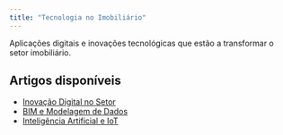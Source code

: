 ```yaml
---
title: "Tecnologia no Imobiliário"
---
```


Aplicações digitais e inovações tecnológicas que estão a transformar o setor imobiliário.

## Artigos disponíveis

- [Inovação Digital no Setor](artigo1/)
- [BIM e Modelagem de Dados](artigo2/)
- [Inteligência Artificial e IoT](artigo3/)
